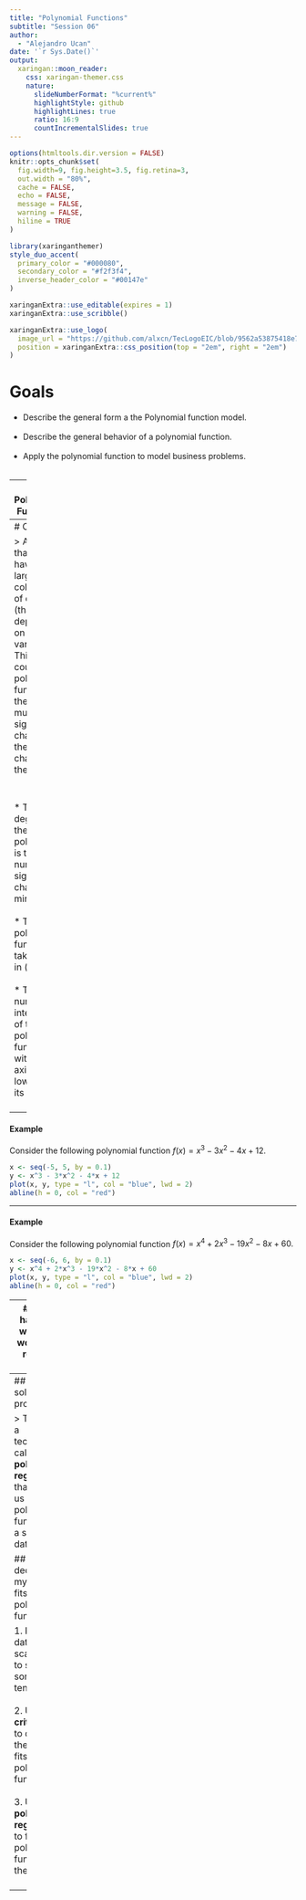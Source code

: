 ```yaml
---
title: "Polynomial Functions"
subtitle: "Session 06"
author: 
  - "Alejandro Ucan"
date: '`r Sys.Date()`'
output:
  xaringan::moon_reader:
    css: xaringan-themer.css
    nature:
      slideNumberFormat: "%current%"
      highlightStyle: github
      highlightLines: true
      ratio: 16:9
      countIncrementalSlides: true
---
```


```r
options(htmltools.dir.version = FALSE)
knitr::opts_chunk$set(
  fig.width=9, fig.height=3.5, fig.retina=3,
  out.width = "80%",
  cache = FALSE,
  echo = FALSE,
  message = FALSE, 
  warning = FALSE,
  hiline = TRUE
)
```

```r
library(xaringanthemer)
style_duo_accent(
  primary_color = "#000080",
  secondary_color = "#f2f3f4",
  inverse_header_color = "#00147e"
)
```

```r
xaringanExtra::use_editable(expires = 1)
xaringanExtra::use_scribble()
```

```r
xaringanExtra::use_logo(
  image_url = "https://github.com/alxcn/TecLogoEIC/blob/9562a53875418e749a296c85808a19c85fc4be74/IngenieriaCiencias_Horizontal_RGB.png",
  position = xaringanExtra::css_position(top = "2em", right = "2em")
)
```
# Goals

* Describe the general form a the Polynomial function model. <br/><br/>
* Describe the general behavior of a polynomial function. <br/><br/>
* Apply the polynomial function to model business problems. <br/><br/>

---
# Polynomial Functions

> __Definition:__ A polynomial function is a function of the form $$f(x)=a_nx^n+a_{n-1}x^{n-1}+\cdots+a_1x+a_0$$ where $a_n\neq 0$ and $n$ is a nonnegative integer. The domain of a polynomial function is $(-\infty,\infty)$.

<br/><br/>

* $a_n$ are known as coefficientes. <br/><br/>
* $n$ is called the degree of the polynomial. <br/><br/>
* $a_0$ is called the constant term. <br/><br/>

---
# Criterium 

> Assume that we have a large collection of data (that depends on one variable). This data could fit a polynomial function if there are multiple sign change (in the mean changes of the data). 

<br/><br/>
* The degree of the polynomial is the number of sign changes minus one. <br/><br/>
* The polynomial functions take values in $(-\infty, \infty).$ <br/><br/>
* The numbers of intercepts of the polynomial function with the $x$-axis is lower than its degree. <br/><br/>

---
#### Example

Consider the following polynomial function $f(x)=x^3-3x^2-4x+12.$ 

```r
x <- seq(-5, 5, by = 0.1)
y <- x^3 - 3*x^2 - 4*x + 12
plot(x, y, type = "l", col = "blue", lwd = 2)
abline(h = 0, col = "red")
```
---

#### Example

Consider the following polynomial function $f(x)=x^4 + 2 x^3 - 19 x^2 - 8 x + 60.$ 

```r
x <- seq(-6, 6, by = 0.1)
y <- x^4 + 2*x^3 - 19*x^2 - 8*x + 60
plot(x, y, type = "l", col = "blue", lwd = 2)
abline(h = 0, col = "red")
```
---
# What happens when we work with real life data?

> Sometimes collected data does not fit a linear regression model. 


---
## How to solve that problem?

> There is a technique called __polynomial regression__ that allows us to fit a polynomial function to a set of data.

## How to decide if my data fits a polynomial function?

1. Plot the data in a scatter plot to see some tendencies. <br/><br/>
2. Use the __criterium__ to decide if the data fits a polynomial function. <br/><br/>
3. Use the __polynomial regression__ to fit a polynomial function to the data. <br/><br/>

---


